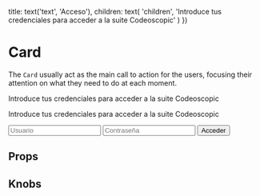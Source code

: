 
  title: text('text', 'Acceso'),
  children: text(
    'children',
    'Introduce tus credenciales para acceder a la suite Codeoscopic'
  )
})

<Meta title="Molecules/Card" component={Card} />


# Card

The `Card` usually act as the main call to action for the users, focusing their attention on what they need to do at each moment.

<Preview>
  <Story name="Default">
    <Card title="Acceso">
      <p>
        Introduce tus credenciales para acceder a la suite Codeoscopic
      </p>    
    </Card>
  </Story>
  <Story name="Login">
    <Card title="Acceso">
      <p>
        Introduce tus credenciales para acceder a la suite Codeoscopic
      </p>    
      <Input placeholder='Usuario'></Input>
      <Input placeholder='Contraseña'></Input>
      <Button>Acceder</Button>
    </Card>
  </Story>
</Preview>

## Props

<Props of={Card} />

## Knobs

<Preview>
  <Story name="Knobs">
    <Card {...knobsProps()} />
  </Story>
</Preview>
